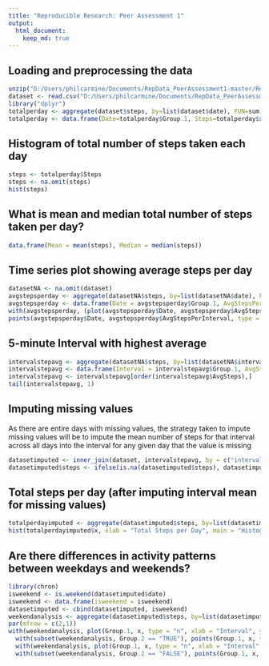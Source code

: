 ---
title: "Reproducible Research: Peer Assessment 1"
output: 
  html_document:
    keep_md: true
---
## Loading and preprocessing the data


```{r, echo=TRUE}

unzip("D:/Users/philcarmine/Documents/RepData_PeerAssessment1-master/RepData_PeerAssessment1-master/activity.zip")
dataset <- read.csv("D:/Users/philcarmine/Documents/RepData_PeerAssessment1-master/RepData_PeerAssessment1-master/activity.csv")
library("dplyr")
totalperday <- aggregate(dataset$steps, by=list(dataset$date), FUN=sum)
totalperday <- data.frame(Date=totalperday$Group.1, Steps=totalperday$x)

```

## Histogram of total number of steps taken each day

```{r totalperday=TRUE}
steps <- totalperday$Steps
steps <- na.omit(steps)
hist(steps)

```

## What is mean and median total number of steps taken per day?

```{r steps, echo = TRUE}

data.frame(Mean = mean(steps), Median = median(steps))


```

## Time series plot showing average steps per day

```{r dataset}
datasetNA <- na.omit(dataset)
avgstepsperday <- aggregate(datasetNA$steps, by=list(datasetNA$date), FUN=mean)
avgstepsperday <- data.frame(Date = avgstepsperday$Group.1, AvgStepsPerInterval = avgstepsperday$x)
with(avgstepsperday, (plot(avgstepsperday$Date, avgstepsperday$AvgStepsPerInterval, type = "n", xlab = "Date", ylab = "AvgStepsPerInterval")))
points(avgstepsperday$Date, avgstepsperday$AvgStepsPerInterval, type = "l")

```

## 5-minute Interval with highest average  

```{r datasetNA}
intervalstepavg <- aggregate(datasetNA$steps, by=list(datasetNA$interval), FUN = mean)
intervalstepavg <- data.frame(Interval = intervalstepavg$Group.1, AvgSteps = intervalstepavg$x)
intervalstepavg <- intervalstepavg[order(intervalstepavg$AvgSteps),]
tail(intervalstepavg, 1)

```

## Imputing missing values

As there are entire days with missing values, the strategy taken to impute missing values will be to impute the mean number of steps for that interval across all days into the interval for any given day that the value is missing

```{r}

datasetimputed <- inner_join(dataset, intervalstepavg, by = c("interval" = "Interval"))
datasetimputed$steps <- ifelse(is.na(datasetimputed$steps), datasetimputed$AvgSteps, datasetimputed$steps)

```

## Total steps per day (after imputing interval mean for missing values)

```{r datasetimputed}

totalperdayimputed <- aggregate(datasetimputed$steps, by=list(datasetimputed$date), FUN=sum)
hist(totalperdayimputed$x, xlab = "Total Steps per Day", main = "Histogram of Total Steps per Day", breaks = 12)

```

## Are there differences in activity patterns between weekdays and weekends?

```{r}

library(chron)
isweekend <- is.weekend(datasetimputed$date)
isweekend <- data.frame(isweekend = isweekend)
datasetimputed <- cbind(datasetimputed, isweekend)
weekendanalysis <- aggregate(datasetimputed$steps, by=list(datasetimputed$interval, datasetimputed$isweekend), FUN=mean)
par(mfrow = c(2,1))
with(weekendanalysis, plot(Group.1, x, type = "n", xlab = "Interval", ylab = "Number of Steps", main = "Weekend"))
  with(subset(weekendanalysis, Group.2 == "TRUE"), points(Group.1, x, type = "l"))
  with(weekendanalysis, plot(Group.1, x, type = "n", xlab = "Interval", ylab = "Number of Steps", main = "Weekday"))
  with(subset(weekendanalysis, Group.2 == "FALSE"), points(Group.1, x, type = "l"))

```

